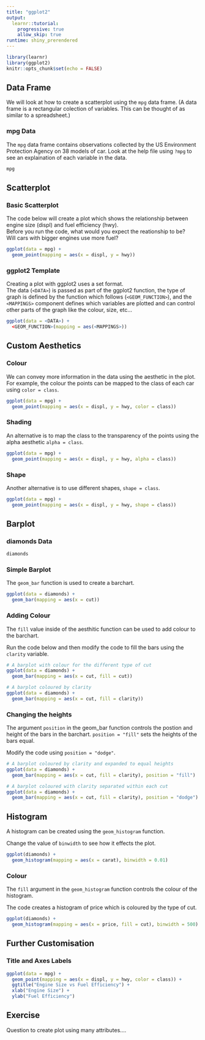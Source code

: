 ```yaml
---
title: "ggplot2"
output: 
  learnr::tutorial:
    progressive: true
    allow_skip: true
runtime: shiny_prerendered
---
```


```r
library(learnr)
library(ggplot2)
knitr::opts_chunk$set(echo = FALSE)
```
<!-- [ggplot2 cheatsheet](https://www.rstudio.com/wp-content/uploads/2015/03/ggplot2-cheatsheet.pdf) -->

## Data Frame

We will look at how to create a scatterplot using the `mpg` data frame.
(A data frame is a rectangular colection of variables. This can be thought of as similar to a spreadsheet.)

### mpg Data 

The `mpg` data frame contains observations collected by the US Environment Protection Agency on 38 models of car. Look at the help file using `?mpg` to see an explaination of each variable in the data.

```r
mpg
```



## Scatterplot


### Basic Scatterplot

The code below will create a plot which shows the relationship between engine size (displ) and fuel efficiency (hwy).  
Before you run the code, what would you expect the reationship to be?  
Will cars with bigger engines use more fuel?

```r
ggplot(data = mpg) + 
  geom_point(mapping = aes(x = displ, y = hwy))
```

### ggplot2 Template

Creating a plot with ggplot2 uses a set format.  
The data (`<DATA>`) is passed as part of the ggplot2 function, the type of graph is defined by the function which follows (`<GEOM_FUNCTION>`), and the `<MAPPINGS>` component defines which variables are plotted and can control other parts of the graph like the colour, size, etc...  

```r
ggplot(data = <DATA>) + 
  <GEOM_FUNCTION>(mapping = aes(<MAPPINGS>))
```

## Custom Aesthetics

### Colour 

We can convey more information in the data using the aesthetic in the plot. For example, the colour the points can be mapped to  the class of each car using `color = class`.

```r
ggplot(data = mpg) + 
  geom_point(mapping = aes(x = displ, y = hwy, color = class))
```


### Shading

An alternative is to map the class to the transparency of the points using the alpha aesthetic `alpha = class`.

```r
ggplot(data = mpg) + 
  geom_point(mapping = aes(x = displ, y = hwy, alpha = class))
```

### Shape

Another alternative is to use different shapes, `shape = class`.

```r
ggplot(data = mpg) + 
  geom_point(mapping = aes(x = displ, y = hwy, shape = class))
```




## Barplot

### diamonds Data

```r
diamonds
```

### Simple Barplot

The `geom_bar` function is used to create a barchart.

```r
ggplot(data = diamonds) + 
  geom_bar(mapping = aes(x = cut))
```

### Adding Colour

The `fill` value inside of the aesthitic function can be used to add colour to the barchart.  

Run the code below and then modify the code to fill the bars using the `clarity` variable.

```r
# A barplot with colour for the different type of cut
ggplot(data = diamonds) + 
  geom_bar(mapping = aes(x = cut, fill = cut))

```

```r
# A barplot coloured by clarity
ggplot(data = diamonds) + 
  geom_bar(mapping = aes(x = cut, fill = clarity))

```


### Changing the heights

The argument `position` in the geom_bar function controls the postion and height of the bars in the barchart. `position = "fill"` sets the heights of the bars equal.

Modify the code using `position = "dodge"`.

```r
# A barplot coloured by clarity and expanded to equal heights
ggplot(data = diamonds) + 
  geom_bar(mapping = aes(x = cut, fill = clarity), position = "fill")

```


```r
# A barplot coloured with clarity separated within each cut
ggplot(data = diamonds) + 
  geom_bar(mapping = aes(x = cut, fill = clarity), position = "dodge")

```




## Histogram

A histogram can be created using the `geom_histogram` function.

Change the value of `binwidth` to see how it effects the plot.

```r
ggplot(diamonds) +
  geom_histogram(mapping = aes(x = carat), binwidth = 0.01)

```


### Colour

The `fill` argument in the `geom_histogram` function controls the colour of the histogram.

The code creates a histogram of price which is coloured by the type of cut.

```r
ggplot(diamonds) +
  geom_histogram(mapping = aes(x = price, fill = cut), binwidth = 500)

```



## Further Customisation

### Title and Axes Labels


```r
ggplot(data = mpg) + 
  geom_point(mapping = aes(x = displ, y = hwy, color = class)) +
  ggtitle("Engine Size vs Fuel Efficiency") +
  xlab("Engine Size") + 
  ylab("Fuel Efficiency")

```


## Exercise

Question to create plot using many attributes....
